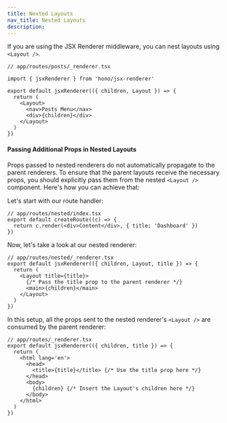 ```yaml
---
title: Nexted Layouts
nav_title: Nested Layouts
description:
---
```


If you are using the JSX Renderer middleware, you can nest layouts using ` <Layout />`.

```tsx
// app/routes/posts/_renderer.tsx

import { jsxRenderer } from 'hono/jsx-renderer'

export default jsxRenderer(({ children, Layout }) => {
  return (
    <Layout>
      <nav>Posts Menu</nav>
      <div>{children}</div>
    </Layout>
  )
})
```

#### Passing Additional Props in Nested Layouts

Props passed to nested renderers do not automatically propagate to the parent renderers. To ensure that the parent layouts receive the necessary props, you should explicitly pass them from the nested `<Layout />` component. Here's how you can achieve that:

Let's start with our route handler:

```tsx
// app/routes/nested/index.tsx
export default createRoute((c) => {
  return c.render(<div>Content</div>, { title: 'Dashboard' })
})
```

Now, let's take a look at our nested renderer:

```tsx
// app/routes/nested/_renderer.tsx
export default jsxRenderer(({ children, Layout, title }) => {
  return (
    <Layout title={title}>
      {/* Pass the title prop to the parent renderer */}
      <main>{children}</main>
    </Layout>
  )
})
```

In this setup, all the props sent to the nested renderer's `<Layout />` are consumed by the parent renderer:

```tsx
// app/routes/_renderer.tsx
export default jsxRenderer(({ children, title }) => {
  return (
    <html lang='en'>
      <head>
        <title>{title}</title> {/* Use the title prop here */}
      </head>
      <body>
        {children} {/* Insert the Layout's children here */}
      </body>
    </html>
  )
})
```